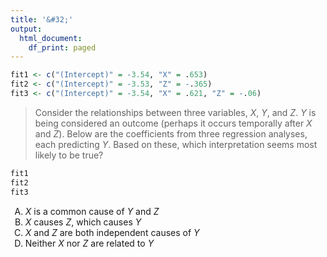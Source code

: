 ```yaml
---
title: '&#32;'
output:
  html_document:
    df_print: paged
---
```


```r
fit1 <- c("(Intercept)" = -3.54, "X" = .653)
fit2 <- c("(Intercept)" = -3.53, "Z" = -.365)
fit3 <- c("(Intercept)" = -3.54, "X" = .621, "Z" = -.06)
```

> Consider the relationships between three variables, $X$, $Y$, and $Z$. $Y$ is being considered an outcome (perhaps it occurs temporally after $X$ and $Z$). Below are the coefficients from three regression analyses, each predicting $Y$. Based on these, which interpretation seems most likely to be true?

```r
fit1
fit2
fit3
```


A) $X$ is a common cause of $Y$ and $Z$
B) $X$ causes $Z$, which causes $Y$
C) $X$ and $Z$ are both independent causes of $Y$
D) Neither $X$ nor $Z$ are related to $Y$
